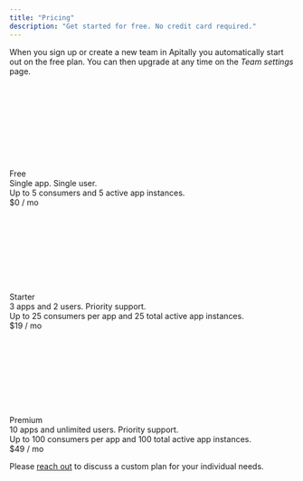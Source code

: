 ```yaml
---
title: "Pricing"
description: "Get started for free. No credit card required."
---
```


When you sign up or create a new team in Apitally you automatically start out on the free plan. You can then upgrade at any time on the _Team settings_ page.

<div className="not-prose ring-2 ring-transparent rounded-xl bg-white/50 border border-gray-100 shadow-gray-300/10 shadow-md overflow-hidden w-full">
  <div className="px-6 py-5 flex flex-row">
    <div>
      <svg
        className="h-8 w-8 bg-primary"
        style={{
          WebkitMaskImage:
            "url(https://mintlify.b-cdn.net/v6.4.0/duotone/feather.svg)",
          WebkitMaskRepeat: "no-repeat",
          WebkitMaskPosition: "center",
        }}
      />
    </div>
    <div className="ml-6">
      <div className="text-lg font-bold">Free</div>
      <div className="text-gray-600">Single app. Single user.</div>
      <div className="mt-2 text-xs text-gray-400">
        Up to 5 consumers and 5 active app instances.
      </div>
    </div>
    <div className="ml-auto whitespace-nowrap">
      <span className="text-2xl">$0</span>
      <span className="ml-1 text-sm text-gray-400">/ mo</span>
    </div>
  </div>
</div>

<div className="mt-4 not-prose ring-2 ring-transparent rounded-xl bg-white/50 border border-gray-100 shadow-gray-300/10 shadow-md overflow-hidden w-full">
  <div className="px-6 py-5 flex flex-row">
    <div>
      <svg
        className="h-8 w-8 bg-primary"
        style={{
          WebkitMaskImage:
            "url(https://mintlify.b-cdn.net/v6.4.0/duotone/rocket-launch.svg)",
          WebkitMaskRepeat: "no-repeat",
          WebkitMaskPosition: "center",
        }}
      />
    </div>
    <div className="ml-6">
      <div className="text-lg font-bold">Starter</div>
      <div className="text-gray-600">3 apps and 2 users. Priority support.</div>
      <div className="mt-2 text-xs text-gray-400">
        Up to 25 consumers per app and 25 total active app instances.
      </div>
    </div>
    <div className="ml-auto whitespace-nowrap">
      <span className="text-2xl">$19</span>
      <span className="ml-1 text-sm text-gray-400">/ mo</span>
    </div>
  </div>
</div>

<div className="mt-4 not-prose ring-2 ring-transparent rounded-xl bg-white/50 border border-gray-100 shadow-gray-300/10 shadow-md overflow-hidden w-full">
  <div className="px-6 py-5 flex flex-row">
    <div>
      <svg
        className="h-8 w-8 bg-primary"
        style={{
          WebkitMaskImage:
            "url(https://mintlify.b-cdn.net/v6.4.0/duotone/crown.svg)",
          WebkitMaskRepeat: "no-repeat",
          WebkitMaskPosition: "center",
        }}
      />
    </div>
    <div className="ml-6">
      <div className="text-lg font-bold">Premium</div>
      <div className="text-gray-600">
        10 apps and unlimited users. Priority support.
      </div>
      <div className="mt-2 text-xs text-gray-400">
        Up to 100 consumers per app and 100 total active app instances.
      </div>
    </div>
    <div className="ml-auto whitespace-nowrap">
      <span className="text-2xl">$49</span>
      <span className="ml-1 text-sm text-gray-400">/ mo</span>
    </div>
  </div>
</div>

Please <a href="mailto:sales@apitally.io">reach out</a> to discuss a custom plan for your individual needs.
